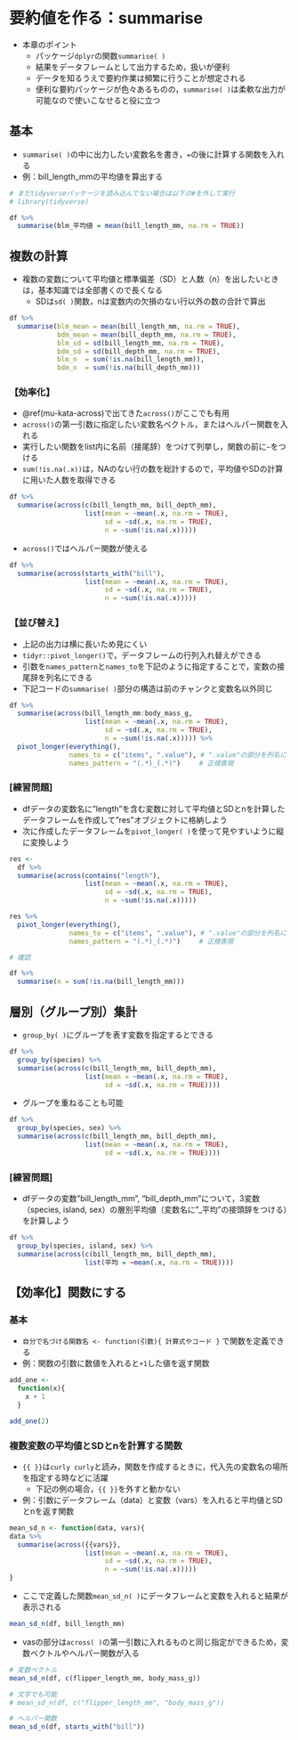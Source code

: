 # 要約値を作る：summarise {#summarise}

* 本章のポイント
  + パッケージ`dplyr`の関数`summarise( )`
  + 結果をデータフレームとして出力するため，扱いが便利
  + データを知るうえで要約作業は頻繁に行うことが想定される
  + 便利な要約パッケージが色々あるものの，`summarise( )`は柔軟な出力が可能なので使いこなせると役に立つ


## 基本 {#su-st}

* `summarise( )`の中に出力したい変数名を書き，`=`の後に計算する関数を入れる
* 例：bill_length_mmの平均値を算出する

```r
# まだtidyverseパッケージを読み込んでない場合は以下の#を外して実行
# library(tidyverse)

df %>% 
  summarise(blm_平均値 = mean(bill_length_mm, na.rm = TRUE))
```

## 複数の計算 {#su-st-multiple}

* 複数の変数について平均値と標準偏差（SD）と人数（n）を出したいときは，基本知識では全部書くので長くなる
  + SDは`sd( )`関数，nは変数内の欠損のない行以外の数の合計で算出

```r
df %>% 
  summarise(blm_mean = mean(bill_length_mm, na.rm = TRUE),
            bdm_mean = mean(bill_depth_mm, na.rm = TRUE),
            blm_sd = sd(bill_length_mm, na.rm = TRUE),
            bdm_sd = sd(bill_depth_mm, na.rm = TRUE),
            blm_n  = sum(!is.na(bill_length_mm)),
            bdm_n  = sum(!is.na(bill_depth_mm)))

```

### 【効率化】{#su-st-ef}

* \@ref(mu-kata-across)で出てきた`across()`がここでも有用
* `across()`の第一引数に指定したい変数名ベクトル，またはヘルパー関数を入れる
* 実行したい関数をlist内に名前（接尾辞）をつけて列挙し，関数の前に`~`をつける
* `sum(!is.na(.x))`は，NAのない行の数を総計するので，平均値やSDの計算に用いた人数を取得できる 

```r
df %>% 
  summarise(across(c(bill_length_mm, bill_depth_mm),
                   list(mean = ~mean(.x, na.rm = TRUE),
                        sd = ~sd(.x, na.rm = TRUE),
                        n = ~sum(!is.na(.x)))))
```


* `across()`ではヘルパー関数が使える

```r
df %>% 
  summarise(across(starts_with("bill"),
                   list(mean = ~mean(.x, na.rm = TRUE),
                        sd = ~sd(.x, na.rm = TRUE),
                        n = ~sum(!is.na(.x)))))
```

### 【並び替え】{#su-st-reorder}

* 上記の出力は横に長いため見にくい
* `tidyr::pivot_longer()`で，データフレームの行列入れ替えができる
* 引数を`names_pattern`と`names_to`を下記のように指定することで，変数の接尾辞を列名にできる
* 下記コードの`summarise( )`部分の構造は前のチャンクと変数名以外同じ


```r
df %>% 
  summarise(across(bill_length_mm:body_mass_g,
                   list(mean = ~mean(.x, na.rm = TRUE),
                        sd = ~sd(.x, na.rm = TRUE),
                        n = ~sum(!is.na(.x))))) %>% 
  pivot_longer(everything(),
               names_to = c("items", ".value"), # ".value"の部分を列名に
               names_pattern = "(.*)_(.*)") 　  # 正規表現
```

### [練習問題]

* dfデータの変数名に"length"を含む変数に対して平均値とSDとnを計算したデータフレームを作成して"res"オブジェクトに格納しよう
* 次に作成したデータフレームを`pivot_longer( )`を使って見やすいように縦に変換しよう

```r
res <- 
  df %>% 
  summarise(across(contains("length"),
                   list(mean = ~mean(.x, na.rm = TRUE),
                        sd = ~sd(.x, na.rm = TRUE),
                        n = ~sum(!is.na(.x)))))

res %>% 
  pivot_longer(everything(),
               names_to = c("items", ".value"), # ".value"の部分を列名に
               names_pattern = "(.*)_(.*)") 　  # 正規表現

# 確認

df %>% 
  summarise(n = sum(!is.na(bill_length_mm)))

```


## 層別（グループ別）集計{#su-group}

* `group_by( )`にグループを表す変数を指定するとできる

```r
df %>% 
  group_by(species) %>% 
  summarise(across(c(bill_length_mm, bill_depth_mm),
                   list(mean = ~mean(.x, na.rm = TRUE),
                        sd = ~sd(.x, na.rm = TRUE))))
```

* グループを重ねることも可能

```r
df %>% 
  group_by(species, sex) %>% 
  summarise(across(c(bill_length_mm, bill_depth_mm),
                   list(mean = ~mean(.x, na.rm = TRUE),
                        sd = ~sd(.x, na.rm = TRUE))))
```

### [練習問題]

* dfデータの変数"bill_length_mm", "bill_depth_mm"について，3変数（species, island, sex）の層別平均値（変数名に"_平均"の接頭辞をつける）を計算しよう

```r
df %>% 
  group_by(species, island, sex) %>% 
  summarise(across(c(bill_length_mm, bill_depth_mm),
                   list(平均 = ~mean(.x, na.rm = TRUE))))
```


## 【効率化】関数にする{#su-fun}
### 基本{#su-fun-st}

* `自分で名づける関数名 <- function(引数){ 計算式やコード }` で関数を定義できる
* 例：関数の引数に数値を入れると`+1`した値を返す関数

```r
add_one <- 
  function(x){
    x + 1
  }

add_one(2)

```


### 複数変数の平均値とSDとnを計算する関数{#su-fun-meansdn}

* `{{ }}`は`curly curly`と読み，関数を作成するときに，代入先の変数名の場所を指定する時などに活躍
  + 下記の例の場合，`{{ }}`を外すと動かない

* 例：引数にデータフレーム（data）と変数（vars）を入れると平均値とSDとnを返す関数


```r
mean_sd_n <- function(data, vars){
data %>% 
  summarise(across({{vars}},
                   list(mean = ~mean(.x, na.rm = TRUE),
                        sd = ~sd(.x, na.rm = TRUE),
                        n = ~sum(!is.na(.x)))))
}
```

* ここで定義した関数`mean_sd_n( )`にデータフレームと変数を入れると結果が表示される

```r
mean_sd_n(df, bill_length_mm)
```

* vasの部分は`across( )`の第一引数に入れるものと同じ指定ができるため，変数ベクトルやヘルパー関数が入る

```r
# 変数ベクトル
mean_sd_n(df, c(flipper_length_mm, body_mass_g))

# 文字でも可能
# mean_sd_n(df, c("flipper_length_mm", "body_mass_g"))

# ヘルパー関数
mean_sd_n(df, starts_with("bill"))
```



